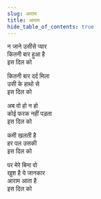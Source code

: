 ```yaml
---
slug: आराम
title: आराम
hide_table_of_contents: true
---
```


न जाने उसीसे प्यार  
कितनी बार हुआ है  
इस दिल को

कितनी बार दर्द मिला  
उसी के हाथो से  
इस दिल को

अब वो हो न हो  
कोई फरक नहीं पड़ता  
इस दिल को

कमी खलती है  
हर पल उसकी  
इस दिल को

पर मेरे बिना वो  
खुश है ये जानकार  
आराम आता है  
इस दिल को

